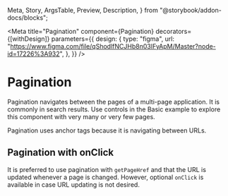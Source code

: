   Meta,
  Story,
  ArgsTable,
  Preview,
  Description,
} from "@storybook/addon-docs/blocks";

<Meta
  title="Pagination"
  component={Pagination}
  decorators={[withDesign]}
  parameters={{
    design: {
      type: "figma",
      url:
        "https://www.figma.com/file/qShodlfNCJHb8n03IFyApM/Master?node-id=17226%3A932",
    },
  }}
/>

# Pagination

<Description of={Pagination} />
Pagination navigates between the pages of a multi-page application. It is commonly
in search results. Use controls in the Basic example to explore this component with
very many or very few pages.

Pagination uses anchor tags because it is navigating between URLs.

<Preview>
  <Story story={stories.paginationUrlHref} />
</Preview>

## Pagination with onClick

It is preferred to use pagination with `getPageHref` and that the URL is updated whenever a page is changed.
However, optional `onClick` is available in case URL updating is not desired.

<Preview>
  <Story story={stories.paginationOnClick} />
</Preview>
